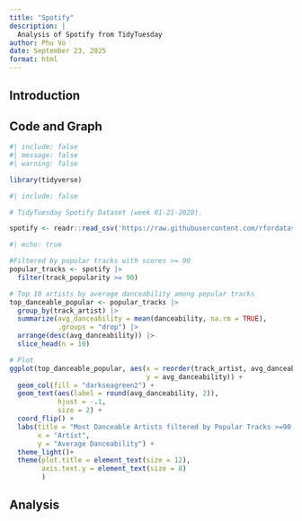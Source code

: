 ```yaml
---
title: "Spotify"
description: |
  Analysis of Spotify from TidyTuesday
author: Phu Vo
date: September 23, 2025
format: html
---
```


## Introduction


## Code and Graph

```r
#| include: false
#| message: false
#| warning: false

library(tidyverse)
```

```r
#| include: false

# TidyTuesday Spotify Dataset (week 01-21-2020).

spotify <- readr::read_csv('https://raw.githubusercontent.com/rfordatascience/tidytuesday/main/data/2020/2020-01-21/spotify_songs.csv')

```

```r
#| echo: true

#Filtered by popular tracks with scores >= 90
popular_tracks <- spotify |>
  filter(track_popularity >= 90)

# Top 10 artists by average danceability among popular tracks
top_danceable_popular <- popular_tracks |>
  group_by(track_artist) |>
  summarize(avg_danceability = mean(danceability, na.rm = TRUE),
            .groups = "drop") |>
  arrange(desc(avg_danceability)) |>
  slice_head(n = 10)

# Plot
ggplot(top_danceable_popular, aes(x = reorder(track_artist, avg_danceability),
                                  y = avg_danceability)) +
  geom_col(fill = "darkseagreen2") +
  geom_text(aes(label = round(avg_danceability, 2)),
            hjust = -.1,
            size = 2) +
  coord_flip() +
  labs(title = "Most Danceable Artists filtered by Popular Tracks >=90 (Frat Party Final Bosses)",
       x = "Artist",
       y = "Average Danceability") +
  theme_light()+
  theme(plot.title = element_text(size = 12),
        axis.text.y = element_text(size = 8)
        )
```

## Analysis
